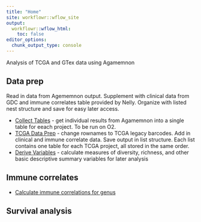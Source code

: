 ```yaml
---
title: "Home"
site: workflowr::wflow_site
output:
  workflowr::wflow_html:
    toc: false
editor_options:
  chunk_output_type: console
---
```


Analysis of TCGA and GTex data using Agamemnon

## Data prep

Read in data from Agememnon output. Supplement with clinical data from GDC and 
immune correlates table provided by Nelly. Organize with listed nest structure
and save for easy later access.

* [Collect Tables](collect_tables.html) - get individual results from Agamemnon into a single table for eeach project. To be run on O2.
* [TCGA Data Prep](tcga_data_prep.html) - change rownames to TCGA legacy barcodes. Add in clinical and immune correlate data. Save output in list structure. Each list contains one table for each TCGA project, all stored in the same order.
* [Derive Variables](derive_vars.html) - calculate measures of diversity, richness, and other basic descriptive summary variables for later analysis

## Immune correlates

* [Calculate immune correlations for genus](genus_models.html)

## Survival analysis


